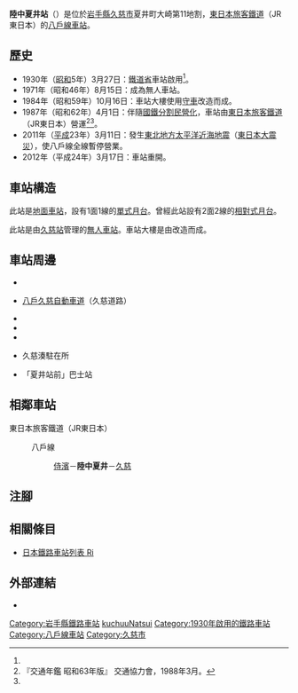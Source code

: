 {{NoteTA|G1=Transport
|T=zh-hans:陆中夏井站;zh-hk:陸中夏井站;zh-tw:陸中夏井車站;
|1=zh-hans:陆中夏井站;zh-hk:陸中夏井站;zh-tw:陸中夏井車站;
}}
{{Infobox station
|公司色 = green
|站名 = 陸中夏井
|圖片 = Rikuchu-natsui_st.jpg
|圖片說明 = 車站大樓（2008年2月）
|日文原名 = 陸中夏井
|平假名 = りくちゅうなつい
|羅馬拼音 = Rikuchū-Natsui
|副站名 = 
|電報略號 = リツ
|所在地 = {{JPN}}[[岩手縣|岩手縣]][[久慈市|久慈市]]夏井町大崎第11地割
|座標 = {{coord|40|12|28.18|N|141|47|31.11|E|type:railwaystation_region:JP-24|display=inline,title}}
|車站構造 = [[地面車站|地面車站]]
|月台配置 = 1面1線
|啟用年月日 = 1930年（[[昭和|昭和]]5年）3月27日<ref name="sone21">{{Cite book|author={{Translink|ja|曽根悟|曾根悟}}（監修）|title=週刊 歴史でめぐる鉄道全路線 国鉄・JR|editor=朝日新聞出版分冊百科編集部（編集）|publisher=[[朝日新聞出版|朝日新聞出版]]|series=週刊朝日百科|volume=21号 釜石線・山田線・岩泉線・北上線・八戸線|page=26|date=2009-12-06|language=ja}}</ref>
|廢站年月日 = 
|乘客人數 = 
|上下車人次 = 
|統計年度 = 
|轉車 = 
|全寬備註 = [[無人車站|無人車站]]
|adjacent = {{Adjacent stations|system=東日本旅客鐵道|line=八戶線|left=侍濱|right=久慈|note-left=7.3km|note-mid=距離[[八戶站|八戶]]61.7km|note-right=3.2km}}
}}
'''陸中夏井站'''（{{jpn|j=陸中夏井駅|hg=りくちゅうなついえき|rm=Rikuchū-Natsui eki|f=y}}）是位於[[岩手縣|岩手縣]][[久慈市|久慈市]]夏井町大崎第11地割，[[東日本旅客鐵道|東日本旅客鐵道]]（JR東日本）的[[八戶線|八戶線]][[鐵路車站|車站]]。

== 歷史 == 
* 1930年（[[昭和|昭和]]5年）3月27日：[[鐵道省_(日本)|鐵道省]]車站啟用<ref name="sone21"/>。
* 1971年（昭和46年）8月15日：成為無人車站。
* 1984年（昭和59年）10月16日：車站大樓使用[[守車|守車]]改造而成。 
* 1987年（昭和62年）4月1日：伴隨[[國鐵分割民營化|國鐵分割民營化]]，車站由[[東日本旅客鐵道|東日本旅客鐵道]]（JR東日本）營運<ref name="trafic-yearbook-1988">『交通年鑑 昭和63年版』 交通協力會，1988年3月。</ref><ref name="sone21"/>。
* 2011年（[[平成|平成]]23年）3月11日：發生[[2011年日本東北地方太平洋近海地震|東北地方太平洋近海地震]]（[[東日本大震災|東日本大震災]]），使八戶線全線暫停營業。
* 2012年（平成24年）3月17日：車站重開。

== 車站構造 ==
此站是[[地面車站|地面車站]]，設有1面1線的[[單式月台|單式月台]]。曾經此站設有2面2線的[[相對式月台|相對式月台]]。

此站是由[[久慈站|久慈站]]管理的[[無人車站|無人車站]]。車站大樓是由{{Translink|ja|国鉄ワフ29500形貨車|日本國鐵WaFu29500形貨車}}改造而成。

== 車站周邊 ==
* {{Translink|ja|岩手県道125号陸中夏井停車場線|岩手縣道125號陸中夏井停車場線}}
* {{Ja Exp Route Sign|E45}} [[八戶久慈自動車道|八戶久慈自動車道]]（久慈道路）
* {{Translink|ja|国道45号|國道45號}}
* {{Translink|ja|国道395号|國道395號}}
* {{Translink|ja|夏井川}}
* {{Translink|ja|久慈警察署|久慈警署}}久慈湊駐在所
* {{Translink|ja|のるねっとKUJI|Norunet KUJI}}「夏井站前」巴士站

== 相鄰車站 ==
; 東日本旅客鐵道（JR東日本）
: {{Color|#e93920|■}}八戶線
:: [[侍濱站|侍濱]]－'''陸中夏井'''－[[久慈站|久慈]]

== 注腳 ==
{{Reflist}}
== 相關條目 ==
{{commonscat|Rikuchu-Natsui Station}}
* [[日本鐵路車站列表_Ri|日本鐵路車站列表 Ri]]
== 外部連結 ==
* {{外部連結/JR東日本車站|filename=1684|name=陸中夏井}}{{ja icon}}
{{八戶線}}
{{DEFAULTSORT:Rikuchu-Natsui}}
[[Category:岩手縣鐵路車站|Category:岩手縣鐵路車站]]
[[Category:日本鐵路車站_Ri|kuchuuNatsui]]
[[Category:1930年啟用的鐵路車站|Category:1930年啟用的鐵路車站]]
[[Category:八戶線車站|Category:八戶線車站]]
[[Category:久慈市|Category:久慈市]]